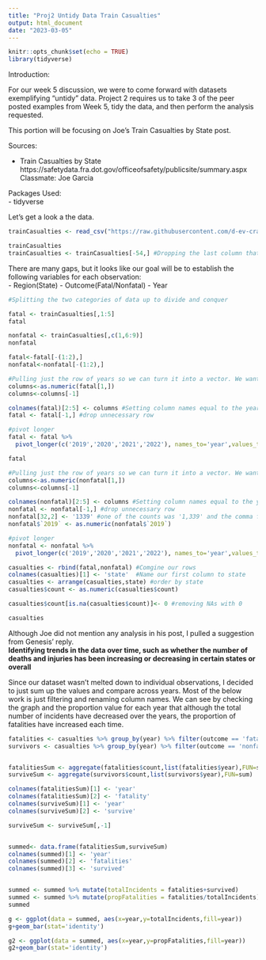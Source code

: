 ```yaml
---
title: "Proj2 Untidy Data Train Casualties"
output: html_document
date: "2023-03-05"
---
```


```r
knitr::opts_chunk$set(echo = TRUE)
library(tidyverse)
```
Introduction:

For our week 5 discussion, we were to come forward with datasets exemplifying "untidy" data. Project 2 requires us to take 3 of the peer posted examples from Week 5, tidy the data, and then perform the analysis requested.  
  
This portion will be focusing on Joe's Train Casualties by State post.  

Sources:  

 - Train Casualties by State
 https://safetydata.fra.dot.gov/officeofsafety/publicsite/summary.aspx
Classmate: Joe Garcia

Packages Used:  
- tidyverse


Let's get a look a the data.
```r
trainCasualties <- read_csv("https://raw.githubusercontent.com/d-ev-craig/DATA607/main/Projects/Project2%20-%20Untidy%20Data/Train%20Casualties%20by%20State.csv")

trainCasualties
trainCasualties <- trainCasualties[-54,] #Dropping the last column that sums up for totals
```
  
  
There are many gaps, but it looks like our goal will be to establish the following variables for each observation:  
- Region(State)
- Outcome(Fatal/Nonfatal)
- Year  

```r
#Splitting the two categories of data up to divide and conquer

fatal <- trainCasualties[,1:5]
fatal

nonfatal <- trainCasualties[,c(1,6:9)]
nonfatal
```
```r
fatal<-fatal[-(1:2),]
nonfatal<-nonfatal[-(1:2),]

#Pulling just the row of years so we can turn it into a vector. We want to use this vector to rename the columns to those years, so we can perform pivot_longer on them.
columns<-as.numeric(fatal[1,])
columns<-columns[-1]

colnames(fatal)[2:5] <- columns #Setting column names equal to the years
fatal <- fatal[-1,] #drop unnecessary row

#pivot longer
fatal <- fatal %>% 
  pivot_longer(c('2019','2020','2021','2022'), names_to='year',values_to = 'count')%>% mutate(outcome = 'fatal')

fatal

```
```r

#Pulling just the row of years so we can turn it into a vector. We want to use this vector to rename the columns to those years, so we can perform pivot_longer on them.
columns<-as.numeric(nonfatal[1,])
columns<-columns[-1]

colnames(nonfatal)[2:5] <- columns #Setting column names equal to the years
nonfatal <- nonfatal[-1,] #drop unnecessary row
nonfatal[32,2] <- '1339' #one of the counts was '1,339' and the comma forced a chr column type
nonfatal$`2019` <- as.numeric(nonfatal$`2019`)

#pivot longer
nonfatal <- nonfatal %>% 
  pivot_longer(c('2019','2020','2021','2022'), names_to='year',values_to = 'count')%>%    mutate(outcome = 'nonfatal')

```
```r
casualties <- rbind(fatal,nonfatal) #Comgine our rows
colnames(casualties)[1] <- 'state'  #Name our first column to state
casualties <- arrange(casualties,state) #order by state
casualties$count <- as.numeric(casualties$count)

casualties$count[is.na(casualties$count)]<- 0 #removing NAs with 0

casualties
```

Although Joe did not mention any analysis in his post, I pulled a suggestion from Genesis' reply.  
**Identifying trends in the data over time, such as whether the number of deaths and injuries has been increasing or decreasing in certain states or overall**

Since our dataset wasn't melted down to individual observations, I decided to just sum up the values and compare across years. Most of the below work is just filtering and renaming column names. We can see by checking the graph and the proportion value for each year that although the total number of incidents have decreased over the years, the proportion of fatalities have increased each time.
```r


fatalities <- casualties %>% group_by(year) %>% filter(outcome == 'fatal') 
survivors <- casualties %>% group_by(year) %>% filter(outcome == 'nonfatal')


fatalitiesSum <- aggregate(fatalities$count,list(fatalities$year),FUN=sum)
surviveSum <- aggregate(survivors$count,list(survivors$year),FUN=sum)

colnames(fatalitiesSum)[1] <- 'year'
colnames(fatalitiesSum)[2] <- 'fatality'
colnames(surviveSum)[1] <- 'year'
colnames(surviveSum)[2] <- 'survive'

surviveSum <- surviveSum[,-1]


summed<- data.frame(fatalitiesSum,surviveSum)
colnames(summed)[1] <- 'year'
colnames(summed)[2] <- 'fatalities'
colnames(summed)[3] <- 'survived'


summed <- summed %>% mutate(totalIncidents = fatalities+survived)
summed <- summed %>% mutate(propFatalities = fatalities/totalIncidents)
summed

g <- ggplot(data = summed, aes(x=year,y=totalIncidents,fill=year))
g+geom_bar(stat='identity')

g2 <- ggplot(data = summed, aes(x=year,y=propFatalities,fill=year))
g2+geom_bar(stat='identity')


```

